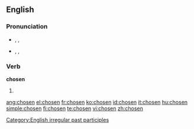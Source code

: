 ==English==

===Pronunciation===
* {{a|UK}} {{enPR|chōz'ən}}, {{IPA|/ˈtʃəʊ.zən/}}, {{SAMPA|/"tS@U.z@n/}}
*: {{rhymes|əʊzən}}
* {{a|US}} {{enPR|chōz'ən}}, {{IPA|/ˈtʃoʊ.zən/}}, {{SAMPA|/"tSoU.z@n/}}
*: {{audio|En-us-chosen.ogg|audio}}
*: {{rhymes|oʊzən}}

===Verb===
'''chosen'''

# {{past participle of|[[choose]]}}

[[Category:English irregular past participles]]

[[ang:chosen]]
[[el:chosen]]
[[fr:chosen]]
[[ko:chosen]]
[[id:chosen]]
[[it:chosen]]
[[hu:chosen]]
[[simple:chosen]]
[[fi:chosen]]
[[te:chosen]]
[[vi:chosen]]
[[zh:chosen]]
